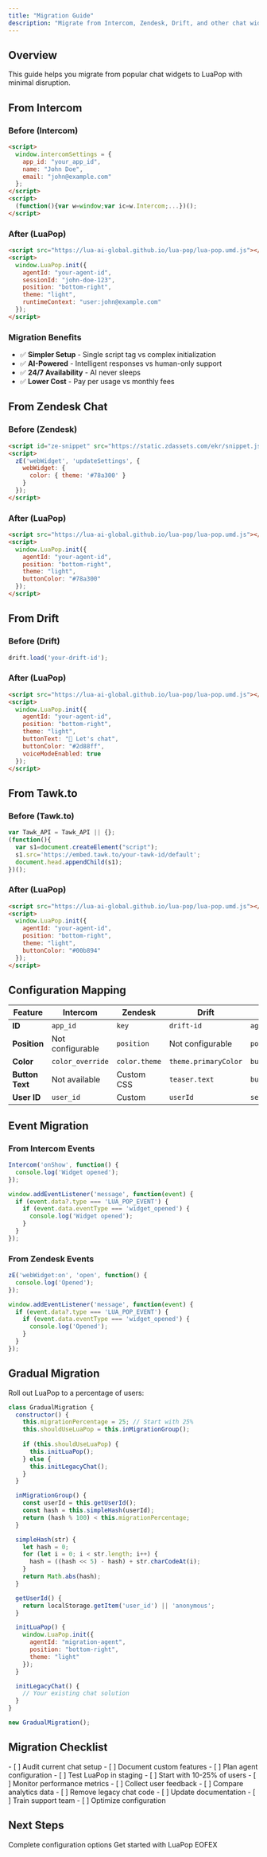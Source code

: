 ```yaml
---
title: "Migration Guide"
description: "Migrate from Intercom, Zendesk, Drift, and other chat widgets"
---
```


## Overview

This guide helps you migrate from popular chat widgets to LuaPop with minimal disruption.

## From Intercom

### Before (Intercom)

```html
<script>
  window.intercomSettings = {
    app_id: "your_app_id",
    name: "John Doe",
    email: "john@example.com"
  };
</script>
<script>
  (function(){var w=window;var ic=w.Intercom;...})();
</script>
```

### After (LuaPop)

```html
<script src="https://lua-ai-global.github.io/lua-pop/lua-pop.umd.js"></script>
<script>
  window.LuaPop.init({
    agentId: "your-agent-id",
    sessionId: "john-doe-123",
    position: "bottom-right",
    theme: "light",
    runtimeContext: "user:john@example.com"
  });
</script>
```

### Migration Benefits

- ✅ **Simpler Setup** - Single script tag vs complex initialization
- ✅ **AI-Powered** - Intelligent responses vs human-only support
- ✅ **24/7 Availability** - AI never sleeps
- ✅ **Lower Cost** - Pay per usage vs monthly fees

## From Zendesk Chat

### Before (Zendesk)

```html
<script id="ze-snippet" src="https://static.zdassets.com/ekr/snippet.js?key=your-key"></script>
<script>
  zE('webWidget', 'updateSettings', {
    webWidget: {
      color: { theme: '#78a300' }
    }
  });
</script>
```

### After (LuaPop)

```html
<script src="https://lua-ai-global.github.io/lua-pop/lua-pop.umd.js"></script>
<script>
  window.LuaPop.init({
    agentId: "your-agent-id",
    position: "bottom-right",
    theme: "light",
    buttonColor: "#78a300"
  });
</script>
```

## From Drift

### Before (Drift)

```javascript
drift.load('your-drift-id');
```

### After (LuaPop)

```html
<script src="https://lua-ai-global.github.io/lua-pop/lua-pop.umd.js"></script>
<script>
  window.LuaPop.init({
    agentId: "your-agent-id",
    position: "bottom-right",
    theme: "light",
    buttonText: "👋 Let's chat",
    buttonColor: "#2d88ff",
    voiceModeEnabled: true
  });
</script>
```

## From Tawk.to

### Before (Tawk.to)

```javascript
var Tawk_API = Tawk_API || {};
(function(){
  var s1=document.createElement("script");
  s1.src='https://embed.tawk.to/your-tawk-id/default';
  document.head.appendChild(s1);
})();
```

### After (LuaPop)

```html
<script src="https://lua-ai-global.github.io/lua-pop/lua-pop.umd.js"></script>
<script>
  window.LuaPop.init({
    agentId: "your-agent-id",
    position: "bottom-right",
    theme: "light",
    buttonColor: "#00b894"
  });
</script>
```

## Configuration Mapping

| Feature | Intercom | Zendesk | Drift | LuaPop |
|---------|----------|---------|-------|---------|
| **ID** | `app_id` | `key` | `drift-id` | `agentId` |
| **Position** | Not configurable | `position` | Not configurable | `position` |
| **Color** | `color_override` | `color.theme` | `theme.primaryColor` | `buttonColor` |
| **Button Text** | Not available | Custom CSS | `teaser.text` | `buttonText` |
| **User ID** | `user_id` | Custom | `userId` | `sessionId` |

## Event Migration

### From Intercom Events

<CodeGroup>

```javascript Intercom
Intercom('onShow', function() {
  console.log('Widget opened');
});
```

```javascript LuaPop
window.addEventListener('message', function(event) {
  if (event.data?.type === 'LUA_POP_EVENT') {
    if (event.data.eventType === 'widget_opened') {
      console.log('Widget opened');
    }
  }
});
```

</CodeGroup>

### From Zendesk Events

<CodeGroup>

```javascript Zendesk
zE('webWidget:on', 'open', function() {
  console.log('Opened');
});
```

```javascript LuaPop
window.addEventListener('message', function(event) {
  if (event.data?.type === 'LUA_POP_EVENT') {
    if (event.data.eventType === 'widget_opened') {
      console.log('Opened');
    }
  }
});
```

</CodeGroup>

## Gradual Migration

Roll out LuaPop to a percentage of users:

```javascript
class GradualMigration {
  constructor() {
    this.migrationPercentage = 25; // Start with 25%
    this.shouldUseLuaPop = this.inMigrationGroup();
    
    if (this.shouldUseLuaPop) {
      this.initLuaPop();
    } else {
      this.initLegacyChat();
    }
  }

  inMigrationGroup() {
    const userId = this.getUserId();
    const hash = this.simpleHash(userId);
    return (hash % 100) < this.migrationPercentage;
  }

  simpleHash(str) {
    let hash = 0;
    for (let i = 0; i < str.length; i++) {
      hash = ((hash << 5) - hash) + str.charCodeAt(i);
    }
    return Math.abs(hash);
  }

  getUserId() {
    return localStorage.getItem('user_id') || 'anonymous';
  }

  initLuaPop() {
    window.LuaPop.init({
      agentId: "migration-agent",
      position: "bottom-right",
      theme: "light"
    });
  }

  initLegacyChat() {
    // Your existing chat solution
  }
}

new GradualMigration();
```

## Migration Checklist

<Steps>
  <Step title="Pre-Migration">
    - [ ] Audit current chat setup
    - [ ] Document custom features
    - [ ] Plan agent configuration
    - [ ] Test LuaPop in staging
  </Step>
  
  <Step title="During Migration">
    - [ ] Start with 10-25% of users
    - [ ] Monitor performance metrics
    - [ ] Collect user feedback
    - [ ] Compare analytics data
  </Step>
  
  <Step title="Post-Migration">
    - [ ] Remove legacy chat code
    - [ ] Update documentation
    - [ ] Train support team
    - [ ] Optimize configuration
  </Step>
</Steps>

## Next Steps

<CardGroup cols={2}>
  <Card title="Configuration" icon="cog" href="/chat-widget/configuration">
    Complete configuration options
  </Card>
  <Card title="Quick Start" icon="rocket" href="/chat-widget/quick-start">
    Get started with LuaPop
  </Card>
</CardGroup>
EOFEX

